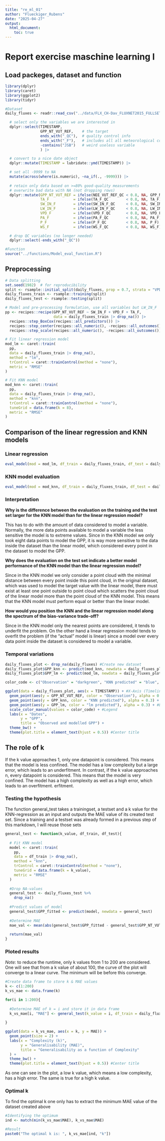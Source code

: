 ```yaml
---
title: "re_ml_01"
author: "Flueckiger_Rubens"
date: "2025-04-27"
output: 
  html_document:
    toc: true
---
```


# Report exercise maschine learning I

## Load packeges, dataset and function

```r
library(dplyr)
library(caret)
library(ggplot2)
library(tidyr)
```

```r
#Dataset
daily_fluxes <- readr::read_csv("../data/FLX_CH-Dav_FLUXNET2015_FULLSET_DD_1997-2014_1-3.csv") %>%

  # select only the variables we are interested in
  dplyr::select(TIMESTAMP,
                GPP_NT_VUT_REF,    # the target
                ends_with("_QC"),  # quality control info
                ends_with("_F"),   # includes all all meteorological covariates
                -contains("JSB")   # weird useless variable
                ) |>

  # convert to a nice date object
  dplyr::mutate(TIMESTAMP = lubridate::ymd(TIMESTAMP)) |>

  # set all -9999 to NA
  mutate(across(where(is.numeric), ~na_if(., -9999))) |> 
  
  # retain only data based on >=80% good-quality measurements
  # overwrite bad data with NA (not dropping rows)
  dplyr::mutate(GPP_NT_VUT_REF = ifelse(NEE_VUT_REF_QC < 0.8, NA, GPP_NT_VUT_REF),
                TA_F           = ifelse(TA_F_QC        < 0.8, NA, TA_F),
                SW_IN_F        = ifelse(SW_IN_F_QC     < 0.8, NA, SW_IN_F),
                LW_IN_F        = ifelse(LW_IN_F_QC     < 0.8, NA, LW_IN_F),
                VPD_F          = ifelse(VPD_F_QC       < 0.8, NA, VPD_F),
                PA_F           = ifelse(PA_F_QC        < 0.8, NA, PA_F),
                P_F            = ifelse(P_F_QC         < 0.8, NA, P_F),
                WS_F           = ifelse(WS_F_QC        < 0.8, NA, WS_F)) |> 

  # drop QC variables (no longer needed)
  dplyr::select(-ends_with("_QC"))
```

```r
#Function
source("../functions/Model_eval_function.R")
```

## Preprocessing

```r

# Data splitting
set.seed(1982)  # for reproducibility
split <- rsample::initial_split(daily_fluxes, prop = 0.7, strata = "VPD_F")
daily_fluxes_train <- rsample::training(split)
daily_fluxes_test <- rsample::testing(split)

# Model and pre-processing formulation, use all variables but LW_IN_F
pp <- recipes::recipe(GPP_NT_VUT_REF ~ SW_IN_F + VPD_F + TA_F, 
                      data = daily_fluxes_train |> drop_na()) |> 
  recipes::step_BoxCox(recipes::all_predictors()) |> 
  recipes::step_center(recipes::all_numeric(), -recipes::all_outcomes()) |>
  recipes::step_scale(recipes::all_numeric(), -recipes::all_outcomes())

# Fit linear regression model
mod_lm <- caret::train(
  pp, 
  data = daily_fluxes_train |> drop_na(), 
  method = "lm",
  trControl = caret::trainControl(method = "none"),
  metric = "RMSE"
)

# Fit KNN model
mod_knn <- caret::train(
  pp, 
  data = daily_fluxes_train |> drop_na(), 
  method = "knn",
  trControl = caret::trainControl(method = "none"),
  tuneGrid = data.frame(k = 8),
  metric = "RMSE"
)

```

## Comparison of the linear regression and KNN models

### Linear regression

```r
eval_model(mod = mod_lm, df_train = daily_fluxes_train, df_test = daily_fluxes_test)
```

### KNN model evaluation

```r
eval_model(mod = mod_knn, df_train = daily_fluxes_train, df_test = daily_fluxes_test)
```

### Interpretation

**Why is the difference between the evaluation on the training and the test set larger for the KNN model than for the linear regression model?**

This has to do with the amount of data considered to model a variable. Normally, the more data points available to model a variable the less sensitive the model is to extreme values. Since in the KNN model we only took eight data points to model the GPP, it is way more sensitive to the data inside the dataset than the linear model, which considered every point in the dataset to model the GPP.

**Why does the evaluation on the test set indicate a better model performance of the KNN model than the linear regression model?**

Since in the KNN model we only consider a point cloud with the minimal distance between every point inside this point cloud, in the original dataset, which was used to model the target value with the linear model, there must exist at least one point outside to point cloud which scatters the point cloud of the linear model more than the point cloud of the KNN model. This means that the KNN model must perform equal or better than the linear model.

**How would you position the KNN and the linear regression model along the spectrum of the bias-variance trade-off?**

Since in the KNN model only the nearest points are considered, it tends to underfit the problem. On the other hand a linear regression model tends to overfit the problem (if the "actual" model is linear) since a model over every data point inside the dataset is considered to model a variable.

### Temporal variations

```r

daily_fluxes_plot <- drop_na(daily_fluxes) #Create new dataset
daily_fluxes_plot$GPP_knn <- predict(mod_knn, newdata = daily_fluxes_plot) #Add prediction of GPP by KNN to dataset
daily_fluxes_plot$GPP_lm <- predict(mod_lm, newdata = daily_fluxes_plot) #Add prediction of GPP by lm to dataset

color_code <- c("Observation" = "darkgreen", "KNN predicted" = "blue", "lm predicted" = "red") #Colors for legend

ggplot(data = daily_fluxes_plot, aes(x = TIMESTAMP)) + #X-Axis (Timeline)
  geom_point(aes(y = GPP_NT_VUT_REF, color = "Observation"), alpha = 0.3) + #Observation points
  geom_point(aes(y = GPP_knn, color = "KNN predicted"), alpha = 0.3) + #KNN-predicted values
  geom_point(aes(y = GPP_lm, color = "lm predicted"), alpha = 0.3) + #Linear model predicted values
  scale_color_manual(values = color_code) + #Legend
  labs(x = "Dates",
       y = "GPP",
       title = "Observed and modelled GPP") +
  theme_bw() +
  theme(plot.title = element_text(hjust = 0.5)) #Center title

```

## The role of k

If the k value approaches 1, only one datapoint is considered. This means that the model is less confined. The model has a low complexity but a large error, which leads to an underfitment. In contrast, if the k value approaches n, every datapoint is considered. This means that the model is very confined. The model has a high complexity as well as a high error, which leads to an overfitment. erfitment.

### Testing the hypothesis

The function general_test takes a trainingset, a testset and a k value for the KNN-regression as an input and outputs the MAE value of its created test set. Since a training and a testset was already formed in a previous step of this markdown, I will reuse those sets

```r

general_test <- function(k_value, df_train, df_test){
  
  # Fit KNN model
  model <- caret::train(
    pp, 
    data = df_train |> drop_na(), 
    method = "knn",
    trControl = caret::trainControl(method = "none"),
    tuneGrid = data.frame(k = k_value),
    metric = "RMSE"
  )
  
  #Drop NA-values
  general_test <- daily_fluxes_test %>%
    drop_na()
  
  #Predict values of model 
  general_test$GPP_fitted <- predict(model, newdata = general_test)
  
  #Determine MAE
  mae_val <- mean(abs(general_test$GPP_fitted - general_test$GPP_NT_VUT_REF))
  
  return(mae_val)
}

```

### Ploted results

*Note:* to reduce the runtime, only k values from 1 to 200 are considered. One will see that from a k value of about 100, the curve of the plot will converge to a linear curve. The minimum will be before this converge.

```r

#Create data frame to store k & MAE values
k <- c(1:200)
k_vs_mae <- data.frame(k)

for(i in 1:200){
  
  #Determine MAE of k = i and store it in data frame
  k_vs_mae[i, "MAE"] <- general_test(k_value = i, df_train = daily_fluxes_train, df_test = daily_fluxes_test)
  
}

ggplot(data = k_vs_mae, aes(x = k, y = MAE)) +
  geom_point(size = 2) +
  labs(x = "Complexity (k)",
       y = "Generalisability (MAE)",
       title = "Generalisability as a function of Complexity"
  ) +
  theme_bw() +
  theme(plot.title = element_text(hjust = 0.5)) #Center title

```

As one can see in the plot, a low k value, which means a low complexity, has a high error. The same is true for a high k value.

### Optimal k

To find the optimal k one only has to extract the minimum MAE value of the dataset created above

```r
#Identifying the optimum
ind <- match(min(k_vs_mae$MAE), k_vs_mae$MAE)

#Result
paste0("The optimal k is: ", k_vs_mae[ind, "k"])
```
